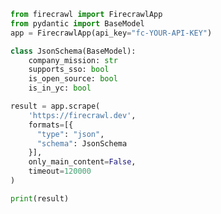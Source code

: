 ```python Python
from firecrawl import FirecrawlApp
from pydantic import BaseModel
app = FirecrawlApp(api_key="fc-YOUR-API-KEY")

class JsonSchema(BaseModel):
    company_mission: str
    supports_sso: bool
    is_open_source: bool
    is_in_yc: bool

result = app.scrape(
    'https://firecrawl.dev',
    formats=[{
      "type": "json",
      "schema": JsonSchema
    }],
    only_main_content=False,
    timeout=120000
)

print(result)
```